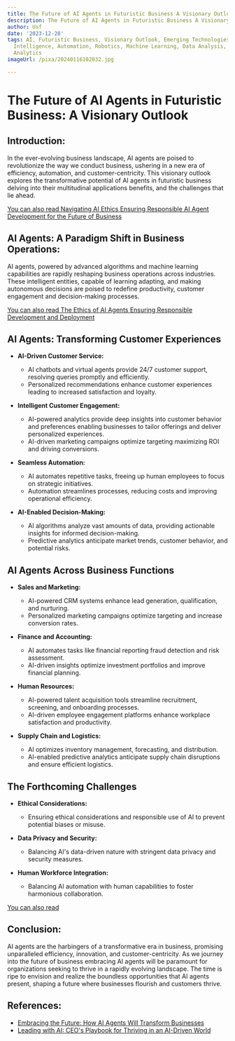 ```yaml
---
title: The Future of AI Agents in Futuristic Business A Visionary Outlook
description: The Future of AI Agents in Futuristic Business A Visionary Outlook
author: Usf
date: '2023-12-28'
tags: AI, Futuristic Business, Visionary Outlook, Emerging Technologies, Artificial
  Intelligence, Automation, Robotics, Machine Learning, Data Analysis, Predictive
  Analytics
imageUrl: /pixa/20240116102032.jpg

---
```

# The  Future of AI Agents in Futuristic Business: A Visionary Outlook

## Introduction:
In the ever-evolving business  landscape, AI agents are poised  to revolutionize the way  we conduct  business, ushering in a new era of efficiency, automation, and customer-centricity.  This visionary  outlook explores the transformative potential of AI  agents in futuristic business delving into their  multitudinal applications benefits, and the challenges that lie ahead.

[You can  also read  Navigating AI Ethics  Ensuring Responsible AI Agent Development for the Future of Business](Navigating%20AI%20Ethics%20Ensuring%20Responsible%20AI%20Agent%20Development%20for%20the%20Future%20of%20Business)


## AI Agents: A Paradigm Shift in Business Operations:
AI agents, powered by advanced algorithms and machine learning capabilities  are rapidly reshaping  business operations across  industries. These intelligent entities, capable of learning adapting, and making autonomous decisions are poised to redefine productivity,  customer engagement and decision-making processes.

[You can  also read The Ethics of AI Agents Ensuring Responsible Development and Deployment](The%20Ethics%20of%20AI%20Agents%20Ensuring%20Responsible%20Development%20and%20Deployment)


## AI Agents: Transforming Customer Experiences
- **AI-Driven Customer Service:**
    - AI chatbots and  virtual agents provide 24/7 customer support,  resolving queries promptly  and efficiently.
   - Personalized recommendations enhance customer experiences leading to increased satisfaction and loyalty.

- **Intelligent Customer Engagement:**
   - AI-powered analytics provide deep  insights  into  customer behavior and preferences enabling businesses to tailor offerings and deliver  personalized experiences.
    - AI-driven marketing campaigns optimize targeting maximizing ROI and driving conversions.

- **Seamless Automation:**
    - AI automates repetitive  tasks, freeing up human employees to focus  on strategic initiatives.
    - Automation streamlines processes, reducing costs and improving operational efficiency.

- **AI-Enabled Decision-Making:**
   - AI algorithms analyze vast  amounts of data, providing actionable  insights for informed decision-making.
   -  Predictive  analytics anticipate market trends, customer behavior, and potential  risks.

## AI Agents  Across Business Functions
- **Sales and Marketing:**
   - AI-powered CRM systems enhance lead generation, qualification, and nurturing.
   - Personalized marketing campaigns optimize targeting and increase conversion rates.

- **Finance and Accounting:**
    - AI automates tasks like financial reporting fraud detection and risk assessment.
   - AI-driven  insights optimize investment portfolios and improve financial planning.

- **Human Resources:**
    - AI-powered talent acquisition tools streamline recruitment, screening, and onboarding processes.
   - AI-driven employee engagement platforms enhance workplace satisfaction and productivity.

- **Supply Chain  and Logistics:**
    - AI optimizes  inventory management, forecasting, and  distribution.
   - AI-enabled predictive analytics anticipate supply chain disruptions and  ensure efficient  logistics.

## The Forthcoming Challenges
- **Ethical Considerations:**
    - Ensuring  ethical considerations and responsible use of AI to prevent potential  biases or misuse.

- **Data Privacy and Security:**
   - Balancing AI's data-driven nature  with stringent data privacy and  security measures.

- **Human Workforce Integration:**
   - Balancing AI automation with human capabilities to foster harmonious collaboration.

[You can also read ]()


## Conclusion:
AI agents are the harbingers of a transformative era in business, promising unparalleled efficiency, innovation, and customer-centricity. As we journey into the future of business embracing AI agents will be paramount for organizations seeking to thrive in a rapidly evolving landscape. The time is ripe to  envision and realize the boundless opportunities that AI agents present, shaping a future where businesses flourish and customers thrive.

## References:
- [Embracing the Future: How AI Agents Will Transform Businesses](https://www.linkedin.com/pulse/embracing-future-how-ai-agents-transform-businesses-jephte-cherubin-epqac)
- [Leading with AI: CEO's Playbook for Thriving in an AI-Driven World](https://www.linkedin.com/pulse/leading-ai-ceos-playbook-thriving-ai-driven-world-yobiapp)
